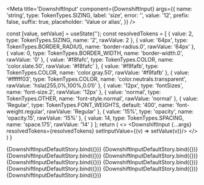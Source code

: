 

<Meta 
  title='DownshiftInput'
  component={DownshiftInput}
  args={{
    name: 'string',
    type: TokenTypes.SIZING,
    label: 'size',
    error: '',
    value: '12',
    prefix: false,
    suffix: true,
    placeholder: 'Value or alias',
  }}
/>

<ArgsTable of={DownshiftInput} />

  const [value, setValue] = useState('');
  const resolvedTokens = [
  {
    value: 2,
    type: TokenTypes.SIZING,
    name: '2',
    rawValue: 2
  },
  {
    value: '64px',
    type: TokenTypes.BORDER_RADIUS,
    name: 'border-radius.0',
    rawValue: '64px'
  },
  {
      value: 0,
      type: TokenTypes.BORDER_WIDTH,
      name: 'border-width.0',
      rawValue: '0'
  },
  {
    value: '#f8fafc',
    type: TokenTypes.COLOR,
    name: 'color.slate.50',
    rawValue: '#f8fafc'
  },
  {
    value: '#f9fafb',
    type: TokenTypes.COLOR,
    name: 'color.gray.50',
    rawValue: '#f9fafb'
  },
  {
    value: '#ffffff03',
    type: TokenTypes.COLOR,
    name: 'color.neutrals.transparent',    
    rawValue: 'hsla(255,0%,100%,0.01)'
  },
  {
    value: '12px',
    type: 'fontSizes',
    name: 'font-size.2',
    rawValue: '12px'
  },
  {
    value: 'normal',
    type: TokenTypes.OTHER,
    name: 'font-style.normal',
    rawValue: 'normal'
  },
  {
    value: 'Regular',
    type: TokenTypes.FONT_WEIGHTS,
    default: '400',
    name: 'font-weight.regular',
    rawValue: 'Regular'
  },
  {
    value: '15%',
    type: 'opacity',
    name: 'opacity.15',
    rawValue: '15%'
  },
  {
    value: 14,
    type: TokenTypes.SPACING,
    name: 'space.175',
    rawValue: '14'
  }
];
  return (
    <>
    <DownshiftInput {...args} resolvedTokens={resolvedTokens} setInputValue={(v) => setValue(v)}/>
    </>
  )
}

<Canvas>
  <Story name='Default'>
    {DownshiftInputDefaultStory.bind({})}
  </Story>
  <Story name='Color' args={{
    name: 'color',
    type: TokenTypes.COLOR,
    label: 'color',
    error: '',
    value: '#F8FAFC',
    prefix: false,
    suffix: true,
    placeholder: '#000000, hsla(), rgba() or {alias}',
  }}>
    {DownshiftInputDefaultStory.bind({})}
  </Story>
  <Story name='Border Radius' args={{
    name: 'color',
    type: TokenTypes.BORDER_RADIUS,
    label: 'border-radius',
    error: '',
    value: '64px',
    prefix: false,
    suffix: true,
    placeholder: 'Value or alias',
  }}>
    {DownshiftInputDefaultStory.bind({})}
  </Story>
  <Story name='Border Width' args={{
    name: 'Border-Width',
    type: TokenTypes.BORDER_WIDTH,
    label: 'border-width',
    error: '',
    value: '0',
    prefix: false,
    suffix: true,
    placeholder: 'Value or alias',
  }}>
    {DownshiftInputDefaultStory.bind({})}
  </Story>
  <Story name='Font Size' args={{
    name: 'font-size.2',
    type: TokenTypes.FONT_SIZE,
    label: 'font-size',
    error: '',
    value: '12px',
    prefix: false,
    suffix: true,
    placeholder: 'Value or alias',
  }}>
    {DownshiftInputDefaultStory.bind({})}
  </Story>
  <Story name='Other' args={{
    name: 'font-style.normal',
    type: TokenTypes.OTHER,
    label: 'font-size',
    error: '',
    value: 'normal',
    prefix: false,
    suffix: true,
    placeholder: 'Value or alias',
  }}>
    {DownshiftInputDefaultStory.bind({})}
  </Story>
  <Story name='Font-Weight' args={{
    name: 'font-weight.regular',
    type: TokenTypes.FONT_WEIGHTS,
    label: 'font-size',
    error: '',
    value: 'Regular',
    prefix: false,
    suffix: true,
    placeholder: 'Value or alias',
  }}>
    {DownshiftInputDefaultStory.bind({})}
  </Story>
  <Story name='Opacity' args={{
    name: 'opacity.15',
    type: TokenTypes.OPACITY,
    label: 'opacity',
    error: '',
    value: '15%',
    prefix: false,
    suffix: true,
    placeholder: 'Value or alias',
  }}>
    {DownshiftInputDefaultStory.bind({})}
  </Story>
  <Story name='Spacing' args={{
    name: 'space.175',
    type: TokenTypes.SPACING,
    label: 'spacing',
    error: '',
    value: 14,
    prefix: false,
    suffix: true,
    placeholder: 'Value or alias',
  }}>
    {DownshiftInputDefaultStory.bind({})}
  </Story>
</Canvas>
